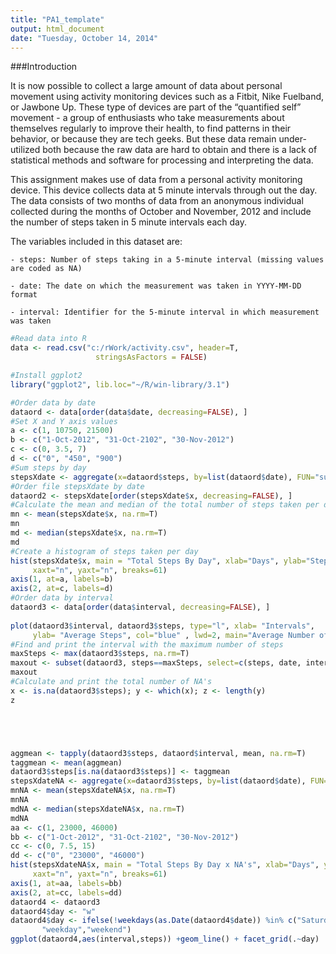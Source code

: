 ```yaml
---
title: "PA1_template"
output: html_document
date: "Tuesday, October 14, 2014"
---
```

###Introduction

It is now possible to collect a large amount of data about personal movement using activity monitoring devices such as a Fitbit, Nike Fuelband, or Jawbone Up. These type of devices are part of the "quantified self" movement - a group of enthusiasts who take measurements about themselves regularly to improve their health, to find patterns in their behavior, or because they are tech geeks. But these data remain under-utilized both because the raw data are hard to obtain and there is a lack of statistical methods and software for processing and interpreting the data.

This assignment makes use of data from a personal activity monitoring device. This device collects data at 5 minute intervals through out the day. The data consists of two months of data from an anonymous individual collected during the months of October and November, 2012 and include the number of steps taken in 5 minute intervals each day.

The variables included in this dataset are:

    - steps: Number of steps taking in a 5-minute interval (missing values are coded as NA)
    
    - date: The date on which the measurement was taken in YYYY-MM-DD format
    
    - interval: Identifier for the 5-minute interval in which measurement was taken



```r
#Read data into R
data <- read.csv("c:/rWork/activity.csv", header=T,
                   stringsAsFactors = FALSE)

#Install ggplot2
library("ggplot2", lib.loc="~/R/win-library/3.1")

#Order data by date
dataord <- data[order(data$date, decreasing=FALSE), ]
#Set X and Y axis values
a <- c(1, 10750, 21500)
b <- c("1-Oct-2012", "31-Oct-2102", "30-Nov-2012")
c <- c(0, 3.5, 7)
d <- c("0", "450", "900")
#Sum steps by day
stepsXdate <- aggregate(x=dataord$steps, by=list(dataord$date), FUN="sum")
#Order file stepsXdate by date 
dataord2 <- stepsXdate[order(stepsXdate$x, decreasing=FALSE), ]
#Calculate the mean and median of the total number of steps taken per day
mn <- mean(stepsXdate$x, na.rm=T)
mn
md <- median(stepsXdate$x, na.rm=T)
md
#Create a histogram of steps taken per day
hist(stepsXdate$x, main = "Total Steps By Day", xlab="Days", ylab="Steps",
     xaxt="n", yaxt="n", breaks=61)
axis(1, at=a, labels=b)
axis(2, at=c, labels=d)
#Order data by interval
dataord3 <- data[order(data$interval, decreasing=FALSE), ]
 
plot(dataord3$interval, dataord3$steps, type="l", xlab= "Intervals",
     ylab= "Average Steps", col="blue" , lwd=2, main="Average Number of Steps")
#Find and print the interval with the maximum number of steps
maxSteps <- max(dataord3$steps, na.rm=T)
maxout <- subset(dataord3, steps==maxSteps, select=c(steps, date, interval))
maxout
#Calculate and print the total number of NA's
x <- is.na(dataord3$steps); y <- which(x); z <- length(y)
z






```



```r
aggmean <- tapply(dataord3$steps, dataord$interval, mean, na.rm=T)
taggmean <- mean(aggmean)
dataord3$steps[is.na(dataord3$steps)] <- taggmean
stepsXdateNA <- aggregate(x=dataord3$steps, by=list(dataord$date), FUN="sum")
mnNA <- mean(stepsXdateNA$x, na.rm=T)
mnNA
mdNA <- median(stepsXdateNA$x, na.rm=T)
mdNA
aa <- c(1, 23000, 46000)
bb <- c("1-Oct-2012", "31-Oct-2102", "30-Nov-2012")
cc <- c(0, 7.5, 15)
dd <- c("0", "23000", "46000")
hist(stepsXdateNA$x, main = "Total Steps By Day x NA's", xlab="Days", ylab="Steps",
     xaxt="n", yaxt="n", breaks=61)
axis(1, at=aa, labels=bb)
axis(2, at=cc, labels=dd)
dataord4 <- dataord3
dataord4$day <- "w"
dataord4$day <- ifelse(!weekdays(as.Date(dataord4$date)) %in% c("Saturday", "Sunday"),
       "weekday","weekend")
ggplot(dataord4,aes(interval,steps)) +geom_line() + facet_grid(.~day)
```


